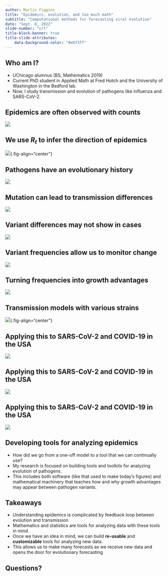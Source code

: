```yaml
---
author: Marlin Figgins
title: "Epidemics, evolution, and too much math"
subtitle: "Computational methods for forecasting viral evolution"
date: "Sept. 8, 2022"
slide-number: "c/t"
title-block-banner: true
title-slide-attributes:
    data-background-color: "#e6f3ff"
---
```


## Who am I?

- UChicago alumnus (BS, Mathematics 2019)
- Current PhD student in Applied Math at Fred Hutch and the University of Washington in the Bedford lab.
- Now, I study transmission and evolution of pathogens like influenza and SARS-CoV-2.

## Epidemics are often observed with counts

![](./figures/raw_cases.svg)

## We use $R_{t}$ to infer the direction of epidemics

![](./figures/posterior_aggegrate_Rt.svg){.fig-align="center"}

## Pathogens have an evolutionary history

![](./figures/transmission_tree_offspring_gray.svg)

## Mutation can lead to transmission differences

![](./figures/transmission_tree_offspring_colored.svg)

## Variant differences may not show in cases

![](./figures/variant_cases.svg)

## Variant frequencies allow us to monitor change

![](./figures/raw_frequency.svg)

## Turning frequencies into growth advantages

![](./figures/posterior_mlr_frequency.svg)

## Transmission models with various strains

![](./figures/posterior_variants_Rt.svg){.fig-align="center"}

## Applying this to SARS-CoV-2 and COVID-19 in the USA

![](./figures/GARW_rt_Washington.png)

## Applying this to SARS-CoV-2 and COVID-19 in the USA

![](./figures/growth_advantages.png)

## Applying this to SARS-CoV-2 and COVID-19 in the USA

![](./figures/ga_consensus.png)

## Developing tools for analyzing epidemics

- How did we go from a one-off model to a tool that we can continually use?
- My research is focused on building tools and toolkits for analyzing evolution of pathogens.
- This includes both software (like that used to make today's figures) and mathematical machinery that teaches how and why growth advantages may appear between pathogen variants.

## Takeaways
- Understanding epidemics is complicated by feedback loop between evolution and transmission
- Mathematics and statistics are tools for analyzing data with these tools in mind.
- Once we have an idea in mind, we can build **re-usable** and **customizable** tools for analyzing new data.
- This allows us to make many forecasts as we receive new data and opens the door for evolutionary forecasting

## Questions?

